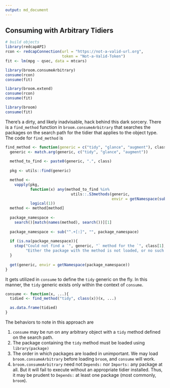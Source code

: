 ```yaml
---
output: md_document
---
```


## Consuming with Arbitrary Tidiers

```r
# build objects
library(redcapAPI)
rcon <- redcapConnection(url = "https://not-a-valid-url.org",
                         token = "Not-a-Valid-Token")
fit <- lm(mpg ~ qsec, data = mtcars)
```

```r
library(broom.consumeArbitrary)
consume(rcon)
consume(fit)

library(broom.extend)
consume(rcon)
consume(fit)

library(broom)
consume(fit)
```

There's a dirty, and likely inadvisable, hack behind this dark sorcery.  There is a `find_method` function in `broom.consumeArbitrary` that searches the packages on the search path for the tidier that applies to the object type.  The code for `find_method` is

```r
find_method <- function(generic = c("tidy", "glance", "augment"), class){
  generic <- match.arg(generic, c("tidy", "glance", "augment"))
  
  method_to_find <- paste0(generic, ".", class)
  
  pkg <- utils::find(generic)

  method <- 
    vapply(pkg, 
           function(x) any(method_to_find %in% 
                             utils::.S3methods(generic, 
                                               envir = getNamespace(sub("^.+[:]", "", x)))),
           logical(1))
  method <- method[method]
  
  package_namespace <- 
    search()[match(names(method), search())][1]
  
  package_namespace <- sub("^.+[:]", "", package_namespace)
  
  if (is.na(package_namespace)){
    stop("Could not find a `", generic, "` method for the `", class[1], "` class. ",
         "Either the package with the method is not loaded, or no such method has been written")
  }
  
  get(generic, envir = getNamespace(package_namespace))
}
```

It gets utilized in `consume` to define the `tidy` generic on the fly. In this manner, the `tidy` generic exists only within the context of `consume`.

```r
consume <- function(x, ...){
  tidied <- find_method("tidy", class(x))(x, ...)

  as.data.frame(tidied)
}
```

The behaviors to note in this approach are

1. `consume` may be run on any arbitrary object with a `tidy` method defined on the search path.
2. The package containing the `tidy` method must be loaded using `library(package)`
3.  The order in which packages are loaded in unimportant.  We may load `broom.consumeArbitrary` before loading `broom`, and `consume` will work.
4.  `broom.consumeArbitrary` need not `Depends:` nor `Imports:` any package at all. But it will fail to execute without an appropriate tidier installed. Thus, it may be prudent to `Depends:` at least one package (most commonly, `broom`).